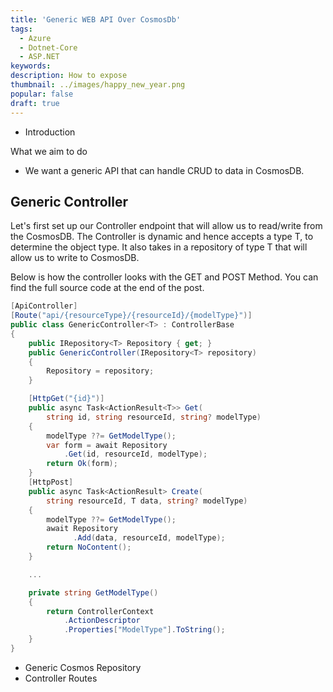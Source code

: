 ```yaml
---
title: 'Generic WEB API Over CosmosDb'
tags:
  - Azure
  - Dotnet-Core
  - ASP.NET
keywords:
description: How to expose
thumbnail: ../images/happy_new_year.png
popular: false
draft: true
---
```


- Introduction

What we aim to do
- We want a generic API that can handle CRUD to data in CosmosDB. 
## Generic Controller

Let's first set up our Controller endpoint that will allow us to read/write from the CosmosDB.
The Controller is dynamic and hence accepts a type T, to determine the object type.
It also takes in a repository of type T that will allow us to write to CosmosDB.

Below is how the controller looks with the GET and POST Method. You can find the full source code at the end of the post.

```csharp
[ApiController]
[Route("api/{resourceType}/{resourceId}/{modelType}")]
public class GenericController<T> : ControllerBase
{
    public IRepository<T> Repository { get; }
    public GenericController(IRepository<T> repository)
    {
        Repository = repository;
    }

    [HttpGet("{id}")]
    public async Task<ActionResult<T>> Get(
        string id, string resourceId, string? modelType)
    {
        modelType ??= GetModelType();
        var form = await Repository
            .Get(id, resourceId, modelType);
        return Ok(form);
    }
    [HttpPost]
    public async Task<ActionResult> Create(
        string resourceId, T data, string? modelType)
    {
        modelType ??= GetModelType();
        await Repository
              .Add(data, resourceId, modelType);
        return NoContent();
    }

    ...

    private string GetModelType()
    {
        return ControllerContext
            .ActionDescriptor
            .Properties["ModelType"].ToString();
    }
}
```

- Generic Cosmos Repository
- Controller Routes
